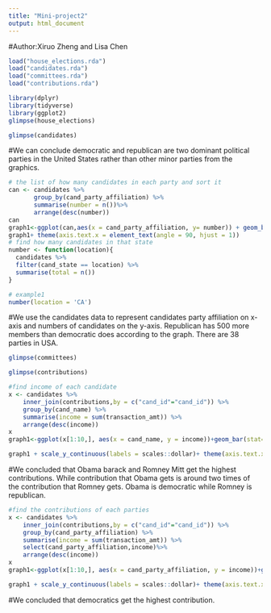 ```yaml
---
title: "Mini-project2"
output: html_document
---
```



#Author:Xiruo Zheng and Lisa Chen

```r
load("house_elections.rda")
load("candidates.rda")
load("committees.rda")
load("contributions.rda")
```

```r
library(dplyr)
library(tidyverse)
library(ggplot2)
glimpse(house_elections)
```
```r
glimpse(candidates)
```
#We can conclude democratic and republican are two dominant political parties in the United States rather than other minor parties from the graphics.

```r
# the list of how many candidates in each party and sort it
can <- candidates %>%
       group_by(cand_party_affiliation) %>%
       summarise(number = n())%>%
       arrange(desc(number))
can
graph1<-ggplot(can,aes(x = cand_party_affiliation, y= number)) + geom_bar(stat="identity")
graph1+ theme(axis.text.x = element_text(angle = 90, hjust = 1))
# find how many candidates in that state
number <- function(location){
  candidates %>%
  filter(cand_state == location) %>%
  summarise(total = n())
}

# example1
number(location = 'CA')
```
#We use the candidates data to represent candidates party affiliation on x-axis and numbers of candidates on the y-axis. Republican has 500 more members than democratic does according to the graph. There are 38 parties in USA.

```r
glimpse(committees)
```
```r
glimpse(contributions)
```

```r
#find income of each candidate
x <- candidates %>%
    inner_join(contributions,by = c("cand_id"="cand_id")) %>%
    group_by(cand_name) %>%
    summarise(income = sum(transaction_amt)) %>%
    arrange(desc(income))
x
graph1<-ggplot(x[1:10,], aes(x = cand_name, y = income))+geom_bar(stat="identity")

graph1 + scale_y_continuous(labels = scales::dollar)+ theme(axis.text.x = element_text(angle = 90, hjust = 1))
```

#We concluded that Obama barack and Romney Mitt get the highest contributions. While contribution that Obama gets is around two times of the contribution that Romney gets. Obama is democratic while Romney is republican.

```r
#find the contributions of each parties
x <- candidates %>%
    inner_join(contributions,by = c("cand_id"="cand_id")) %>%
    group_by(cand_party_affiliation) %>%
    summarise(income = sum(transaction_amt)) %>%
    select(cand_party_affiliation,income)%>%
    arrange(desc(income))
x
graph1<-ggplot(x[1:10,], aes(x = cand_party_affiliation, y = income))+geom_bar(stat="identity")

graph1 + scale_y_continuous(labels = scales::dollar)+ theme(axis.text.x = element_text(angle = 90, hjust = 1))
```

#We concluded that democratics get the highest contribution.